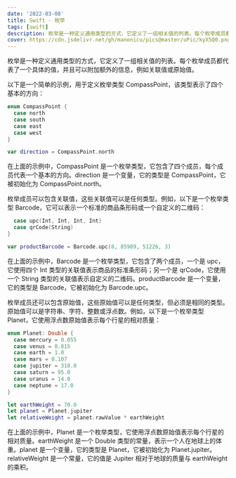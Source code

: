 ```yaml
---
date: '2022-03-08'
title: Swift - 枚举
tags: [swift]
description: 枚举是一种定义通用类型的方式，它定义了一组相关值的列表。每个枚举成员都代表了一个具体的值，并且可以附加额外的信息，例如关联值或原始值。
cover: https://cdn.jsdelivr.net/gh/manonicu/pics@master/uPic/kyX5Q0.png
---
```


枚举是一种定义通用类型的方式，它定义了一组相关值的列表。每个枚举成员都代表了一个具体的值，并且可以附加额外的信息，例如关联值或原始值。

以下是一个简单的示例，用于定义枚举类型 CompassPoint，该类型表示了四个基本的方向：

```swift
enum CompassPoint {
  case north
  case south
  case east
  case west
}

var direction = CompassPoint.north
```

在上面的示例中，CompassPoint 是一个枚举类型，它包含了四个成员，每个成员代表一个基本的方向。direction 是一个变量，它的类型是 CompassPoint，它被初始化为 CompassPoint.north。

枚举成员可以包含关联值，这些关联值可以是任何类型。例如，以下是一个枚举类型 Barcode，它可以表示一个标准的商品条形码或一个自定义的二维码：

```swift
  case upc(Int, Int, Int, Int)
  case qrCode(String)
}

var productBarcode = Barcode.upc(8, 85909, 51226, 3)
```

在上面的示例中，Barcode 是一个枚举类型，它包含了两个成员，一个是 upc，它使用四个 Int 类型的关联值表示商品的标准条形码；另一个是 qrCode，它使用一个 String 类型的关联值表示自定义的二维码。productBarcode 是一个变量，它的类型是 Barcode，它被初始化为 Barcode.upc。

枚举成员还可以包含原始值，这些原始值可以是任何类型，但必须是相同的类型。原始值可以是字符串、字符、整数或浮点数。例如，以下是一个枚举类型 Planet，它使用浮点数原始值表示每个行星的相对质量：

```swift
enum Planet: Double {
  case mercury = 0.055
  case venus = 0.815
  case earth = 1.0
  case mars = 0.107
  case jupiter = 318.0
  case saturn = 95.0
  case uranus = 14.0
  case neptune = 17.0
}

let earthWeight = 70.0
let planet = Planet.jupiter
let relativeWeight = planet.rawValue * earthWeight
```

在上面的示例中，Planet 是一个枚举类型，它使用浮点数原始值表示每个行星的相对质量。earthWeight 是一个 Double 类型的常量，表示一个人在地球上的体重。planet 是一个变量，它的类型是 Planet，它被初始化为 Planet.jupiter。relativeWeight 是一个常量，它的值是 Jupiter 相对于地球的质量与 earthWeight 的乘积。

